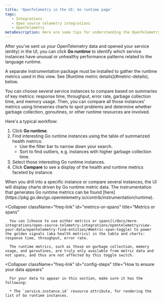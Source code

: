 ```yaml
---
title: 'OpenTelemetry in the UI: Go runtime page'
tags:
   - Integrations
   - Open source telemetry integrations
   - OpenTelemetry
metaDescription: Here are some tips for understanding the OpenTelemetry Go runtime page in the New Relic UI.
---
```

 
After you've sent us your OpenTelemetry data and opened your service (entity) in the UI, you can click **Go runtime** to identify which service instances have unusual or unhealthy performance patterns related to the language runtime.
 
<Callout variant="important">
   A separate instrumentation package must be installed to gather the runtime metrics used in this view. See [Runtime metric details](#metric-details), below.
</Callout>
 
You can choose several service instances to compare based on summaries of key metrics: response time, throughput, error rate, garbage collection time, and memory usage. Then, you can compare all those instances' metrics using timeseries charts to spot problems and determine whether garbage collection, goroutines, or other runtime resources are involved.
 
Here's a typical workflow:
 
1. Click **Go runtime**.
2. Find interesting Go runtime instances using the table of summarized health metrics:
   * Use the filter bar to narrow down your search.
   * Sort to find outliers, e.g. instances with higher garbage collection time.
3. Select those interesting Go runtime instances.
4. Click **Compare** to see a display of the health and runtime metrics faceted by instance.
 
<CollapserGroup>
   <Collapser
      className="freq-link"
      id="metric-details"
      title="Runtime metric details"
   >
      When you drill into a specific instance or compare several instances, the UI will display charts driven by Go runtime metric data. The instrumentation that generates Go runtime metrics can be found [here](https://pkg.go.dev/go.opentelemetry.io/contrib/instrumentation/runtime).
   </Collapser>
 
   <Collapser
      className="freq-link"
      id="metrics-or-spans"
      title="Metrics or spans"
   >
      You can [choose to use either metrics or spans](/docs/more-integrations/open-source-telemetry-integrations/opentelemetry/view-your-data/opentelemetry-find-entities/#metric-span-toggle) to power the golden signals (aka health metrics) in the table and charts: response time, throughput, error rate.
      
      The runtime metrics, such as those on garbage collection, memory usage, and goroutines, are truly only available from metric data and not spans, and thus are not affected by this toggle switch.
   </Collapser>
 
   <Collapser
      className="freq-link"
      id="config-steps"
      title="How to ensure your data appears"
   >
      For your data to appear in this section, make sure it has the following:

      * The `service.instance.id` resource attribute, for rendering the list of Go runtime instances.
   </Collapser>
</CollapserGroup>